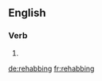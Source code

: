 ==English==

===Verb===
{{head|en}}

# {{present participle of|rehab|lang=en}}

[[de:rehabbing]]
[[fr:rehabbing]]